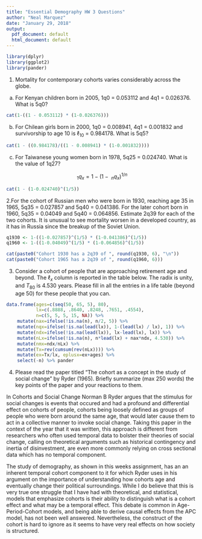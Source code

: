 ```yaml
---
title: "Essential Demography HW 3 Questions"
author: "Neal Marquez"
date: "January 29, 2018"
output:
  pdf_document: default
  html_document: default
---
```


```R
library(dplyr)
library(ggplot2)
library(pander)
```

1. Mortality for contemporary cohorts varies considerably across the globe.

  a. For Kenyan children born in 2005, 1q0 = 0.053112 and 4q1 = 0.026376. What is 5q0?
    
```R
cat(1-((1 - 0.053112) * (1-0.026376)))
```

  b. For Chilean girls born in 2000, 1q0 = 0.008941, 4q1 = 0.001832 and survivorship to age 10 is $\ell_{10}$ = 0.984178. What is 5q5?

```R
cat(1 - ((0.984178)/((1 - 0.008941) * (1-0.001832))))
```

  c. For Taiwanese young women born in 1978, 5q25 = 0.024740. What is the value of 1q27?
    
$$
~_1q_x = 1 - (1-~_nq_x)^{1/n}
$$
```R
cat(1 - (1-0.024740)^(1/5))
```

2.For the cohort of Russian men who were born in 1930, reaching age 35 in 1965, 5q35 = 0.027857 and 5q40 = 0.041386. For the later cohort born in 1960, 5q35 = 0.04049 and 5q40 = 0.064856. Estimate 2q39 for each of the two cohorts. It is unusual to see mortality worsen in a developed country, as it has in Russia since the breakup of the Soviet Union.

```R
q1930 <- 1-((1-0.027857)^(1/5) * (1-0.041386)^(1/5))
q1960 <- 1-((1-0.04049)^(1/5) * (1-0.064856)^(1/5))

cat(paste0("Cohort 1930 has a 2q39 of ", round(q1930, 6), "\n"))
cat(paste0("Cohort 1965 has a 2q39 of ", round(q1960, 6)))
```

3. Consider a cohort of people that are approaching retirement age and beyond. The $\ell_x$ column is reported in the table below. The radix is unity, and $T_{80}$ is 4.530 years. Please fill in all the entries in a life table (beyond age 50) for these people that you can.

```R
data.frame(ages=c(seq(50, 65, 5), 80), 
           lx=c(.8888, .8640, .8248, .7651, .4554),
           n=c(5, 5, 5, 15, NA)) %>%
    mutate(nax=ifelse(!is.na(n), n/2, 5)) %>%
    mutate(nqx=ifelse(!is.na(lead(lx)), 1-(lead(lx) / lx), 1)) %>%
    mutate(ndx=ifelse(!is.na(lead(lx)), lx-lead(lx), lx)) %>%
    mutate(nLx=ifelse(!is.na(n), n*lead(lx) + nax*ndx, 4.530)) %>%
    mutate(nmx=ndx/nLx) %>%
    mutate(Tx=rev(cumsum(rev(nLx)))) %>%
    mutate(ex=Tx/lx, eplusx=ex+ages) %>%
    select(-n) %>% pander
```

4. Please read the paper titled “The cohort as a concept in the study of social change” by Ryder (1965). Briefly summarize (max 250 words) the key points of the paper and your reactions to them.

In Cohorts and Social Change Norman B Ryder argues that the stimulus for social changes is events that occured and had a profound and differential effect on cohorts of people, cohorts being loosely defined as groups of people who were born around the same age, that would later cause them to act in a collective manner to invoke social change. Taking this paper in the context of the year that it was written, this approach is different from researchers who often used temporal data to bolster their theories of social change, calling on theoretical arguments such as historical contingency and inertia of disinvestment, are even more commonly relying on cross sectional data which has no temporal component. 

The study of demography, as shown in this weeks assignment, has an an inherent temporal cohort component to it for which Ryder uses in his argument on the importance of understanding how cohorts age and  eventually change their political surroundings. While I do believe that this is very true one struggle that I have had with theoretical, and statistical, models that emphasize cohorts is their ability to distinguish what is a cohort effect and what may be a temporal effect. This debate is common in Age-Period-Cohort models, and being able to derive causal effects from the APC model, has not been well answered. Nevertheless, the construct of the cohort is hard to ignore as it seems to have very real effects on how society is structured.
